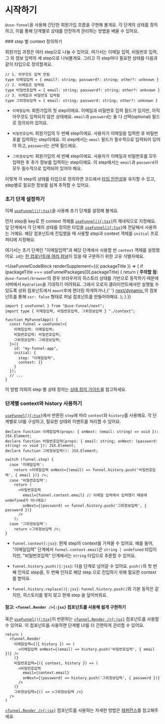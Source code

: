 
# 시작하기

`@use-funnel`을 사용해 간단한 회원가입 흐름을 구현해 볼게요. 각 단계의 상태를 정의하고, 이를 통해 단계별로 상태를 안전하게 관리하는 방법을 배울 수 있어요.

<Steps>
### <Keyword>step</Keyword> 별 <Keyword>context</Keyword> 정의하기

회원가입 과정은 여러 <Keyword>step</Keyword>으로 나눌 수 있어요. 여기서는 이메일 입력, 비밀번호 입력, 그 외 정보 입력의 세 <Keyword>step</Keyword>으로 나눠볼게요. 그리고 각 <Keyword>step</Keyword>마다 필요한 상태를 다음과 같이 타입으로 정의할게요.
    
```tsx filename="context.ts"
// 1. 아무것도 입력 안됨
type 이메일입력 = { email?: string; password?: string; other?: unknown }
// 2. 이메일은 입력됨
type 비밀번호입력 = { email: string; password?: string; other?: unknown }
// 3. 이메일과 비밀번호 입력됨
type 그외정보입력 = { email: string; password: string; other?: unknown }
```

- `이메일입력`: 회원가입의 첫 <Keyword>step</Keyword>이에요. 이메일과 비밀번호 입력 필드가 있지만, 아직 아무것도 입력되지 않은 상태에요. `email`과 `password`는 둘 다 선택(optional) 필드로 정의되어 있어요.

- `비밀번호입력`: 회원가입의 두 번째 <Keyword>step</Keyword>이에요. 사용자가 이메일을 입력한 후 비밀번호를 입력하는 <Keyword>step</Keyword>이에요. 이 <Keyword>step</Keyword>에서는 `email` 필드가 필수적으로 입력되어 있어야 하고, `password`는 선택 필드에요.

- `그외정보입력`: 회원가입의 세 번째 <Keyword>step</Keyword>이에요. 사용자가 이메일과 비밀번호를 모두 입력한 후 추가 정보를 입력하는 <Keyword>step</Keyword>이에요. 이 <Keyword>step</Keyword>에서는 `email`과 `password`가 모두 필수적으로 입력되어 있어야 해요.

이렇게 각 <Keyword>step</Keyword>의 상태를 타입으로 정의하면 코드에서 [타입 안전성](./features.ko.mdx#강력한-타입-안전성으로-관리하는-ui-상태)을 유지할 수 있고, <Keyword>step</Keyword>별로 필요한 정보를 쉽게 추적할 수 있어요.
    
### 초기 단계 설정하기
    
이제 [`useFunnel(){:tsx}`](./use-funnel.ko.mdx)을 사용해 초기 단계를 설정해 볼게요.

먼저 <Keyword>step</Keyword>을 key로 한 <Keyword>context</Keyword> 객체를 [`useFunnel(){:tsx}`](./use-funnel.ko.mdx)의 제네릭으로 지정해요. 앞 단계에서 각 단계의 상태를 정의한 타입을 [`useFunnel(){:tsx}`](./use-funnel.ko.mdx)에 전달해서 사용하는 거예요. 해당 컴포넌트에 진입했을 때 사용할 <Keyword>step</Keyword>과 <Keyword>context</Keyword> 객체를 `initial` 프로퍼티에 지정해요.

여기서는 초기 단계인 "이메일입력"과 해당 단계에서 사용할 빈 `context` 객체를 설정했어요. `id`는 [한 컴포넌트에 여러 퍼널](/docs/sub-funnel)이 있을 때 구분하기 위한 고유 식별자에요.

<UseFunnelCodeBlock
  renderSupplement={({ packageTitle }) => {
    if (packageTitle === useFunnelPackages[0].packageTitle) {
      return (
        <Callout type="warning">
            <strong>주의할 점:</strong> <code>@use-funnel/browser</code>의 경우 브라우저의 히스토리 상태를 기반으로
            동작하기 때문에 서버에서 <code>Hydration</code>을 기대하기 어려워요. 그래서 오로지 클라이언트에서만 실행될 수 있도록 상위
            컴포넌트에서 <code>mount</code>후에 렌더링 하게하거나,{' '}
            <a
              href="https://nextjs.org/docs/app/building-your-application/optimizing/lazy-loading#nextdynamic"
              target="_blank"
              rel="noreferrer"
            >
              next/dynamic
            </a>
            의 컴포넌트를 통해 <code>ssr: false</code> 형태로 퍼널 컴포넌트를 만들어야해요.
        </Callout>
      );
    }
  }}
>
```tsx {5-15}
import { useFunnel } from "@use-funnel/next";
import type { 이메일입력, 비밀번호입력, 그외정보입력 } "./context";

function MyFunnelApp() {
  const funnel = useFunnel<{
    이메일입력: 이메일입력;
    비밀번호입력: 비밀번호입력;
    그외정보입력: 그외정보입력;
  }>({
    id: "my-funnel-app",
    initial: {
      step: "이메일입력",
      context: {}
    }
  });
  // ...
}
```
</UseFunnelCodeBlock>

이 방법 이외의 <Keyword>step</Keyword> 별 상태 정의는 [상태 정의 가이드](/docs/context-guide)를 참고하세요.
    
### 단계별 <Keyword>context</Keyword>와 <Keyword>history</Keyword> 사용하기

[`useFunnel(){:tsx}`](./use-funnel)에서 반환된 `step`에 따라 `context`와 `history`를 사용해요. 각 단계별로 UI를 구성하고, 필요한 상태와 이벤트를 처리할 수 있어요.

```tsx
declare function 이메일입력(props: { onNext: (email: string) => void }): JSX.Element;
declare function 비밀번호입력(props: { email: string; onNext: (password: string) => void }): JSX.Element;
declare function 그외정보입력(): JSX.Element;

switch (funnel.step) {
  case '이메일입력':
    return <이메일입력 onNext={(email) => funnel.history.push('비밀번호입력', { email })} />;
  case '비밀번호입력':
    return (
      <비밀번호입력
        email={funnel.context.email} // 이메일 입력에서 입력했기 때문에 undefined가 아니에요!
        onNext={(password) => funnel.history.push('그외정보입력', { password })}
      />
    );
  case '그외정보입력':
    return <그외정보입력 />;
}
```

- `funnel.context{:jsx}`: 현재 <Keyword>step</Keyword>의 <Keyword>context</Keyword>를 가져올 수 있어요. 예를 들어, "이메일입력" 단계에서 `funnel.context.email`은 `string | undefined` 타입이지만, "비밀번호입력" 단계에서는 `string` 타입으로 추론할 수 있어요.

- `funnel.history.push(){:jsx}`: 다음 단계로 넘어갈 수 있어요. `push()`의 첫 번째 인자로 <Keyword>step</Keyword>을, 두 번째 인자로 해당 <Keyword>step</Keyword> 으로 진입하기 위해 필요한 <Keyword>context</Keyword> 를 받아요.
- `funnel.history.replace(){:jsx}`: `funnel.history.push()`와 기본 동작은 같지만, 히스토리를 쌓지 않고 현재 <Keyword>step</Keyword> 을 덮어씌워요.
    
#### 참고: `<funnel.Render />{:jsx}` 컴포넌트를 사용해 쉽게 구현하기

혹은 [`useFunnel(){:tsx}`](./use-funnel.ko.mdx)이 반환하는 [`<funnel.Render />{:jsx}`](./funnel-render.ko.mdx) 컴포넌트를 사용할 수 있어요. 이 컴포넌트를 사용하면 단계별 UI를 더 간편하게 관리할 수 있어요.

```tsx
return (
  <funnel.Render
    이메일입력={({ history }) => (
      <이메일입력 onNext={(email) => history.push('비밀번호입력', { email })} />
    )}
    비밀번호입력={({ context, history }) => (
      <비밀번호입력
        email={context.email}
        onNext={(password) => history.push('그외정보입력', { password })}
      />
    )}
    그외정보입력={() => <그외정보입력 />}
  />
)
```

[`<funnel.Render />{:jsx}`](./funnel-render) 컴포넌트를 사용하는 자세한 방법은 [레퍼런스](/docs/funnel-render)를 참고해주세요.

</Steps>
